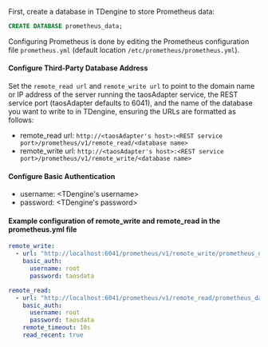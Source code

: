 First, create a database in TDengine to store Prometheus data:

```sql
CREATE DATABASE prometheus_data;
```

Configuring Prometheus is done by editing the Prometheus configuration file `prometheus.yml` (default location `/etc/prometheus/prometheus.yml`).

#### Configure Third-Party Database Address

Set the `remote_read url` and `remote_write url` to point to the domain name or IP address of the server running the taosAdapter service, the REST service port (taosAdapter defaults to 6041), and the name of the database you want to write to in TDengine, ensuring the URLs are formatted as follows:

- remote_read url: `http://<taosAdapter's host>:<REST service port>/prometheus/v1/remote_read/<database name>`
- remote_write url: `http://<taosAdapter's host>:<REST service port>/prometheus/v1/remote_write/<database name>`

#### Configure Basic Authentication

- username: \<TDengine's username>
- password: \<TDengine's password>

#### Example configuration of remote_write and remote_read in the prometheus.yml file

```yaml
remote_write:
  - url: "http://localhost:6041/prometheus/v1/remote_write/prometheus_data"
    basic_auth:
      username: root
      password: taosdata

remote_read:
  - url: "http://localhost:6041/prometheus/v1/remote_read/prometheus_data"
    basic_auth:
      username: root
      password: taosdata
    remote_timeout: 10s
    read_recent: true
```
